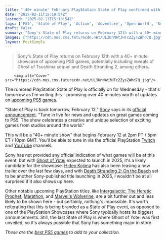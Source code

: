 ```yaml
---
title: "'40+ minute' February PlayStation State of Play confirmed with 'news and updates on great games coming to PS5'"
date: "2025-02-11T15:10:54Z"
lastmod: "2025-02-11T15:10:54Z"
tags: ['PS5', 'State of Play', 'Action', 'Adventure', 'Open World', 'Sony', 'Showcase', 'Ghost of Yotei', 'Death Stranding 2', 'Hideo Kojima', "Marvel's Wolverine", 'Marathon', 'Intergalactic: The Heretic Prophet']
draft: false
summary: "Sony's State of Play returns on February 12th with a 40+ minute showcase of upcoming PS5 games, potentially including reveals of Ghost of Tsushima sequel and Death Stranding 2, among others."
images: ["https://cdn.mos.cms.futurecdn.net/UL3UnNAt3HTc2ZysZWhd7Q.jpg"]
layout: PostSimple
---
```

> Sony's State of Play returns on February 12th with a 40+ minute showcase of upcoming PS5 games, potentially including reveals of Ghost of Tsushima sequel and Death Stranding 2, among others.


        <img alt="Cover" src="https://cdn.mos.cms.futurecdn.net/UL3UnNAt3HTc2ZysZWhd7Q.jpg"/>
        
The rumored PlayStation State of Play is officially on for Wednesday - that's tomorrow as I'm writing this - promising over 40 minutes worth of updates on [upcoming PS5 games](https://www.gamesradar.com/upcoming-ps5-games/).

"State of Play is back tomorrow, February 12," [Sony](https://www.gamesradar.com/tag/sony/) says in its [official announcement](https://blog.playstation.com/2025/02/11/state-of-play-returns-tomorrow-february-12/). "Tune in live for news and updates on great games coming to PS5. The show celebrates a creative and unique selection of exciting games from studios around the world."

This will be a "40+ minute show" that begins February 12 at 2pm PT / 5pm ET / 10pm GMT. You'll be able to tune in via the official PlayStation [Twitch](https://www.twitch.tv/playstation) and [YouTube](https://www.youtube.com/@PlayStation) channels.

Sony has not provided any official indication of what games will be at this event, but with [Ghost of Yotei](https://www.gamesradar.com/games/open-world/ghost-of-yotei-guide/) expected to launch in 2025, it's a likely candidate for the showcase. [Hideo Kojima](https://www.gamesradar.com/tag/hideo-kojima/) has also been teasing a new trailer over the last few days, and with [Death Stranding 2: On the Beach](https://www.gamesradar.com/death-stranding-2-guide/) set to be another Sony-published title launching in 2025, I wouldn't be at all surprised if it also shows up here.

Other notable upcoming PlayStation titles, like [Intergalactic: The Heretic Prophet](https://www.gamesradar.com/games/adventure/intergalactic-the-heretic-prophet-guide/), [Marathon](https://www.gamesradar.com/marathon-guide/), and [Marvel's Wolverine](https://www.gamesradar.com/marvels-wolverine-guide/), are a bit further out and less likely to be shown here - but certainly, nothing's impossible. It's worth reiterating that this is being branded as a State of Play event, as opposed to one of the PlayStation Showcases where Sony typically hosts its biggest announcements. Still, the last State of Play is where Ghost of Yotei was first unveiled, so it's always possible that Sony has something major in store.

*These are the *[<em>best PS5 games</em>](https://www.gamesradar.com/best-ps5-games/)* to add to your collection.*
        